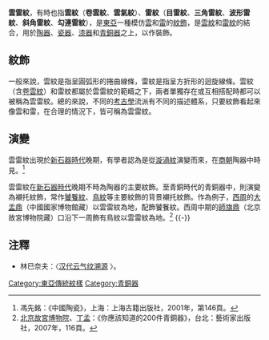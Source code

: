 '''雲雷紋'''，有時也指'''雲紋'''（'''卷雲紋'''、'''雲氣紋'''）、'''雷紋'''（'''目雷紋'''、'''三角雷紋'''、'''波形雷紋'''、'''斜角雷紋'''、'''勾連雷紋'''），是[[東亞|東亞]]一種模仿[[雲|雲]]和[[雷|雷]]的[[紋飾|紋飾]]，是[[雲紋|雲紋]]和[[雷紋|雷紋]]的結合，用於[[陶器|陶器]]、[[瓷器|瓷器]]、[[漆器|漆器]]和[[青銅器|青銅器]]之上，以作裝飾。

== 紋飾 ==
一般來說，雲紋是指呈圓弧形的捲曲線條，雷紋是指呈方折形的迴旋線條。雲紋（含[[卷雲紋|卷雲紋]]）和雷紋都屬於雲雷紋的範疇之下，兩者單獨存在或互相搭配時都可以被稱為雲雷紋。總的來說，不同的[[考古學|考古學]]流派有不同的描述體系，只要紋飾看起來像雲和雷，在合理的情況下，皆可稱為雲雷紋。

== 演變 ==
雲雷紋出現於[[新石器時代|新石器時代]]晚期，有學者認為是從[[漩渦紋|漩渦紋]]演變而來，在[[商朝|商朝]]陶器中時見。<ref>馮先銘：《中國陶瓷》，上海：上海古籍出版社，2001年，第146頁。</ref>

雲雷紋在[[新石器時代|新石器時代]]晚期不時為陶器的主要紋飾。至青銅時代的青銅器中，則演變為襯托紋飾，常作[[饕餮紋|饕餮紋]]、[[鳥紋|鳥紋]]等主要紋飾的背景襯托紋飾。作為例子，[[西周|西周]]的[[大盂鼎|大盂鼎]]（中國國家博物館藏）以雲雷紋為地，配飾饕餮紋。西周中期的[[師旗鼎|師旗鼎]]（北京故宮博物院藏）口沿下一周飾有鳥紋以雲雷紋為地。<ref>[[北京故宮博物院|北京故宮博物院]]、[[丁孟|丁孟]]：《你應該知道的200件青銅器》，台北：藝術家出版社，2007年，116頁。</ref>
{{multiple image
| align  = left
| image1 = Liu_Ding.jpg
| width1 = 268
| caption1 = [[商朝|商]]晚期[[鼎|鼎]]，上有以雲雷紋為背景的饕餮紋。
| image2 = 大盂鼎 Da Yu ding.jpg
| width2 = 200
| caption2 = [[西周|西周]][[大盂鼎|大盂鼎]]瓶頸飾有饕餮紋，以雲雷紋為地。
| image3 = Ritual_cooking_vessel.jpg
| width3 = 180
| caption3 = 商朝或西周的鼎，以雲雷紋為背景，上飾有饕餮紋。}}
{{-}}

== 注釋 ==
{{reflist}}
*林巳奈夫：〈[http://www.nssd.org/articles/article_read.aspx?id=15574021 汉代云气纹溯源] {{Wayback|url=http://www.nssd.org/articles/article_read.aspx?id=15574021 |date=20180209182738 }}〉。
{{青銅器工藝}}
{{漆器工藝}}

[[Category:東亞傳統紋樣|Category:東亞傳統紋樣]]
[[Category:青銅器|Category:青銅器]]